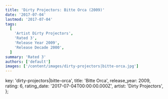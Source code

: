 ```yaml
---
title: 'Dirty Projectors: Bitte Orca (2009)'
date: '2017-07-04'
lastmod: '2017-07-04'
tags:
  [
    'Artist Dirty Projectors',
    'Rated 3',
    'Release Year 2009',
    'Release Decade 2000',
  ]
summary: 'Rated 3'
authors: ['default']
images: ['/content/images/dirty-projectors|bitte-orca.jpg']
---
```


  key: 'dirty-projectors|bitte-orca',
  title: 'Bitte Orca',
  release_year: 2009,
  rating: 6,
  rating_date: '2017-07-04T00:00:00.000Z',
  artist: 'Dirty Projectors',
};

<MusicRating data={data} />
